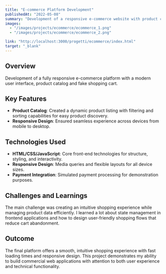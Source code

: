 ---
title: "E-commerce Platform Development"
publishedAt: "2022-05-08"
summary: "Development of a responsive e-commerce website with product catalog, simulated shopping cart, and simulated checkout functionality."
images:
  - "/images/projects/ecommerce/ecommerce_1.png"
  - "/images/projects/ecommerce/ecommerce_2.png"

link: "http://localhost:3000/progetti/ecommerce/index.html" 
target: "_blank"
---

## Overview

Development of a fully responsive e-commerce platform with a modern user interface, product catalog and fake shopping cart.

## Key Features

- **Product Catalog**: Created a dynamic product listing with filtering and sorting capabilities for easy product discovery.
- **Responsive Design**: Ensured seamless experience across devices from mobile to desktop.

## Technologies Used

- **HTML/CSS/JavaScript**: Core front-end technologies for structure, styling, and interactivity.
- **Responsive Design**: Media queries and flexible layouts for all device sizes.
- **Payment Integration**: Simulated payment processing for demonstration purposes.

## Challenges and Learnings

The main challenge was creating an intuitive shopping experience while managing product data efficiently. I learned a lot about state management in frontend applications and how to design user-friendly shopping flows that reduce cart abandonment.

## Outcome

The final platform offers a smooth, intuitive shopping experience with fast loading times and responsive design. This project demonstrates my ability to build commercial web applications with attention to both user experience and technical functionality.